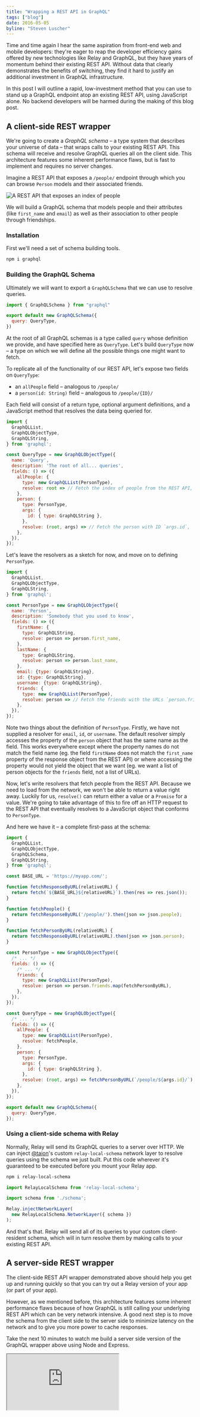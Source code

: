 ```yaml
---
title: "Wrapping a REST API in GraphQL"
tags: ["blog"]
date: 2016-05-05
byline: "Steven Luscher"
---
```


Time and time again I hear the same aspiration from front-end web and mobile developers: they're eager to reap the developer efficiency gains offered by new technologies like Relay and GraphQL, but they have years of momentum behind their existing REST API. Without data that clearly demonstrates the benefits of switching, they find it hard to justify an additional investment in GraphQL infrastructure.

In this post I will outline a rapid, low-investment method that you can use to stand up a GraphQL endpoint atop an existing REST API, using JavaScript alone. No backend developers will be harmed during the making of this blog post.

## A client-side REST wrapper

We're going to create a _GraphQL schema_ – a type system that describes your universe of data – that wraps calls to your existing REST API. This schema will receive and resolve GraphQL queries all on the client side. This architecture features some inherent performance flaws, but is fast to implement and requires no server changes.

Imagine a REST API that exposes a `/people/` endpoint through which you can browse `Person` models and their associated friends.

![A REST API that exposes an index of people][rest-api-people]

We will build a GraphQL schema that models people and their attributes (like `first_name` and `email`) as well as their association to other people through friendships.

### Installation

First we'll need a set of schema building tools.

```sh npm2yarn
npm i graphql
```

### Building the GraphQL Schema

Ultimately we will want to export a `GraphQLSchema` that we can use to resolve queries.

```js
import { GraphQLSchema } from "graphql"

export default new GraphQLSchema({
  query: QueryType,
})
```

At the root of all GraphQL schemas is a type called `query` whose definition we provide, and have specified here as `QueryType`. Let's build `QueryType` now – a type on which we will define all the possible things one might want to fetch.

To replicate all of the functionality of our REST API, let's expose two fields on `QueryType`:

- an `allPeople` field – analogous to `/people/`
- a `person(id: String)` field – analogous to `/people/{ID}/`

Each field will consist of a return type, optional argument definitions, and a JavaScript method that resolves the data being queried for.

```js
import {
  GraphQLList,
  GraphQLObjectType,
  GraphQLString,
} from 'graphql';

const QueryType = new GraphQLObjectType({
  name: 'Query',
  description: 'The root of all... queries',
  fields: () => ({
    allPeople: {
      type: new GraphQLList(PersonType),
      resolve: root => // Fetch the index of people from the REST API,
    },
    person: {
      type: PersonType,
      args: {
        id: { type: GraphQLString },
      },
      resolve: (root, args) => // Fetch the person with ID `args.id`,
    },
  }),
});
```

Let's leave the resolvers as a sketch for now, and move on to defining `PersonType`.

```js
import {
  GraphQLList,
  GraphQLObjectType,
  GraphQLString,
} from 'graphql';

const PersonType = new GraphQLObjectType({
  name: 'Person',
  description: 'Somebody that you used to know',
  fields: () => ({
    firstName: {
      type: GraphQLString,
      resolve: person => person.first_name,
    },
    lastName: {
      type: GraphQLString,
      resolve: person => person.last_name,
    },
    email: {type: GraphQLString},
    id: {type: GraphQLString},
    username: {type: GraphQLString},
    friends: {
      type: new GraphQLList(PersonType),
      resolve: person => // Fetch the friends with the URLs `person.friends`,
    },
  }),
});
```

Note two things about the definition of `PersonType`. Firstly, we have not supplied a resolver for `email`, `id`, or `username`. The default resolver simply accesses the property of the `person` object that has the same name as the field. This works everywhere except where the property names do not match the field name (eg. the field `firstName` does not match the `first_name` property of the response object from the REST API) or where accessing the property would not yield the object that we want (eg. we want a list of person objects for the `friends` field, not a list of URLs).

Now, let's write resolvers that fetch people from the REST API. Because we need to load from the network, we won't be able to return a value right away. Luckily for us, `resolve()` can return either a value or a `Promise` for a value. We're going to take advantage of this to fire off an HTTP request to the REST API that eventually resolves to a JavaScript object that conforms to `PersonType`.

And here we have it – a complete first-pass at the schema:

```js {28,38,45}
import {
  GraphQLList,
  GraphQLObjectType,
  GraphQLSchema,
  GraphQLString,
} from 'graphql';

const BASE_URL = 'https://myapp.com/';

function fetchResponseByURL(relativeURL) {
  return fetch(`${BASE_URL}${relativeURL}`).then(res => res.json());
}

function fetchPeople() {
  return fetchResponseByURL('/people/').then(json => json.people);
}

function fetchPersonByURL(relativeURL) {
  return fetchResponseByURL(relativeURL).then(json => json.person);
}

const PersonType = new GraphQLObjectType({
  /* ... */
  fields: () => ({
    /* ... */
    friends: {
      type: new GraphQLList(PersonType),
      resolve: person => person.friends.map(fetchPersonByURL),
    },
  }),
});

const QueryType = new GraphQLObjectType({
  /* ... */
  fields: () => ({
    allPeople: {
      type: new GraphQLList(PersonType),
      resolve: fetchPeople,
    },
    person: {
      type: PersonType,
      args: {
        id: { type: GraphQLString },
      },
      resolve: (root, args) => fetchPersonByURL(`/people/${args.id}/`),
    },
  }),
});

export default new GraphQLSchema({
  query: QueryType,
});
```

### Using a client-side schema with Relay

Normally, Relay will send its GraphQL queries to a server over HTTP. We can inject [@taion](https://github.com/taion/)'s custom `relay-local-schema` network layer to resolve queries using the schema we just built. Put this code wherever it's guaranteed to be executed before you mount your Relay app.

```sh npm2yarn
npm i relay-local-schema
```

```js
import RelayLocalSchema from 'relay-local-schema';

import schema from './schema';

Relay.injectNetworkLayer(
  new RelayLocalSchema.NetworkLayer({ schema })
);
```

And that's that. Relay will send all of its queries to your custom client-resident schema, which will in turn resolve them by making calls to your existing REST API.

## A server-side REST wrapper

The client-side REST API wrapper demonstrated above should help you get up and running quickly so that you can try out a Relay version of your app (or part of your app).

However, as we mentioned before, this architecture features some inherent performance flaws because of how GraphQL is still calling your underlying REST API which can be very network intensive. A good next step is to move the schema from the client side to the server side to minimize latency on the network and to give you more power to cache responses.

Take the next 10 minutes to watch me build a server side version of the GraphQL wrapper above using Node and Express.

<iframe className="aspect-video w-full"
  src="https://youtube.com/embed/UBGzsb2UkeY?autoplay=0&origin=http://graphql.org&start=900" />

## Bonus round: A truly Relay compliant schema

The schema we developed above will work for Relay up until a certain point – the point at which you ask Relay to refetch data for records you've already downloaded. Relay's refetching subsystem relies on your GraphQL schema exposing a special field that can fetch any entity in your data universe by GUID. We call this the _node interface_.

To expose a node interface requires that you do two things: offer a `node(id: String!)` field at the root of the query, and switch all of your ids over to GUIDs (globally-unique ids).

The `graphql-relay` package contains some helper functions to make this easy to do.

```sh npm2yarn
npm i graphql-relay
```

#### Global ids

First, let's change the `id` field of `PersonType` into a GUID. To do this, we'll use the `globalIdField` helper from `graphql-relay`.

```js
import { globalIdField } from "graphql-relay"

const PersonType = new GraphQLObjectType({
  name: "Person",
  description: "Somebody that you used to know",
  fields: () => ({
    id: globalIdField("Person")
    /* ... */
  })
})
```

Behind the scenes `globalIdField` returns a field definition that resolves `id` to a `GraphQLString` by hashing together the typename `'Person'` and the id returned by the REST API. We can later use `fromGlobalId` to convert the result of this field back into `'Person'` and the REST API's id.

#### The node field

Another set of helpers from `graphql-relay` will give us a hand developing the node field. Your job is to supply the helper two functions:

- One function that can resolve an object given a GUID.
- One function that can resolve a typename given an object.

```js
import { fromGlobalId, nodeDefinitions } from "graphql-relay"

const { nodeInterface, nodeField } = nodeDefinitions(
  globalId => {
    const { type, id } = fromGlobalId(globalId)
    if (type === "Person") {
      return fetchPersonByURL(`/people/${id}/`)
    }
  },
  object => {
    if (object.hasOwnProperty("username")) {
      return "Person"
    }
  }
)
```

The object-to-typename resolver above is no marvel of engineering, but you get the idea.

Next, we simply need to add the `nodeInterface` and the `nodeField` to our schema. A complete example follows:

```js {27-39,54,61,72}
import {
  GraphQLList,
  GraphQLObjectType,
  GraphQLSchema,
  GraphQLString,
} from 'graphql';
import {
  fromGlobalId,
  globalIdField,
  nodeDefinitions,
} from 'graphql-relay';

const BASE_URL = 'https://myapp.com/';

function fetchResponseByURL(relativeURL) {
  return fetch(`${BASE_URL}${relativeURL}`).then(res => res.json());
}

function fetchPeople() {
  return fetchResponseByURL('/people/').then(json => json.people);
}

function fetchPersonByURL(relativeURL) {
  return fetchResponseByURL(relativeURL).then(json => json.person);
}

const { nodeInterface, nodeField } = nodeDefinitions(
  globalId => {
    const { type, id } = fromGlobalId(globalId);
    if (type === 'Person') {
      return fetchPersonByURL(`/people/${id}/`);
    }
  },
  object => {
    if (object.hasOwnProperty('username')) {
      return 'Person';
    }
  },
);

const PersonType = new GraphQLObjectType({
  name: 'Person',
  description: 'Somebody that you used to know',
  fields: () => ({
    firstName: {
      type: GraphQLString,
      resolve: person => person.first_name,
    },
    lastName: {
      type: GraphQLString,
      resolve: person => person.last_name,
    },
    email: {type: GraphQLString},
    id: globalIdField('Person'),
    username: {type: GraphQLString},
    friends: {
      type: new GraphQLList(PersonType),
      resolve: person => person.friends.map(fetchPersonByURL),
    },
  }),
  interfaces: [ nodeInterface ],
});

const QueryType = new GraphQLObjectType({
  name: 'Query',
  description: 'The root of all... queries',
  fields: () => ({
    allPeople: {
      type: new GraphQLList(PersonType),
      resolve: fetchPeople,
    },
    node: nodeField,
    person: {
      type: PersonType,
      args: {
        id: { type: GraphQLString },
      },
      resolve: (root, args) => fetchPersonByURL(`/people/${args.id}/`),
    }
  })
});

export default new GraphQLSchema({
  query: QueryType
});
```

## Taming pathological queries

Consider the following friends-of-friends-of-friends query:

```graphql
query {
  person(id: "1") {
    firstName
    friends {
      firstName
      friends {
        firstName
        friends {
          firstName
        }
      }
    }
  }
}
```

The schema we created above will generate multiple round trips to the REST API for the same data.

![Duplicate queries to the REST API][pathological-query]

This is obviously something we would like to avoid! At the very least, we need a way to cache the result of these requests.

We created a library called DataLoader to help tame these sorts of queries.

```sh npm2yarn
npm i dataloader
```

As a special note, make sure that your runtime offers native or polyfilled versions of `Promise` and `Map`. Read more [at the DataLoader site](https://github.com/facebook/dataloader#getting-started).

#### Creating a data loader

To create a `DataLoader` you supply a method that can resolve a list of objects given a list of keys. In our example, the keys are URLs at which we access our REST API.

```js
const personLoader = new DataLoader(urls =>
  Promise.all(urls.map(fetchPersonByURL))
)
```

If this data loader sees a key more than once in its lifetime, it will return a memoized (cached) version of the response.

#### Loading data

We can make use of the `load()` and `loadMany()` methods on `personLoader` to load URLs without fear of hitting the REST API more than once per URL. A complete example follows:

```js {36,63,83}
import DataLoader from 'dataloader';
import {
  GraphQLList,
  GraphQLObjectType,
  GraphQLSchema,
  GraphQLString,
} from 'graphql';
import {
  fromGlobalId,
  globalIdField,
  nodeDefinitions,
} from 'graphql-relay';

const BASE_URL = 'https://myapp.com/';

function fetchResponseByURL(relativeURL) {
  return fetch(`${BASE_URL}${relativeURL}`).then(res => res.json());
}

function fetchPeople() {
  return fetchResponseByURL('/people/').then(json => json.people);
}

function fetchPersonByURL(relativeURL) {
  return fetchResponseByURL(relativeURL).then(json => json.person);
}

const personLoader = new DataLoader(
  urls => Promise.all(urls.map(fetchPersonByURL))
);

const { nodeInterface, nodeField } = nodeDefinitions(
  globalId => {
    const {type, id} = fromGlobalId(globalId);
    if (type === 'Person') {
      return personLoader.load(`/people/${id}/`);
    }
  },
  object => {
    if (object.hasOwnProperty('username')) {
      return 'Person';
    }
  },
);

const PersonType = new GraphQLObjectType({
  name: 'Person',
  description: 'Somebody that you used to know',
  fields: () => ({
    firstName: {
      type: GraphQLString,
      resolve: person => person.first_name
    },
    lastName: {
      type: GraphQLString,
      resolve: person => person.last_name
    },
    email: {type: GraphQLString},
    id: globalIdField('Person'),
    username: {type: GraphQLString},
    friends: {
      type: new GraphQLList(PersonType),
      resolve: person => personLoader.loadMany(person.friends)
    }
  }),
  interfaces: [nodeInterface]
});

const QueryType = new GraphQLObjectType({
  name: 'Query',
  description: 'The root of all... queries',
  fields: () => ({
    allPeople: {
      type: new GraphQLList(PersonType),
      resolve: fetchPeople
    },
    node: nodeField,
    person: {
      type: PersonType,
      args: {
        id: { type: GraphQLString }
      },
      resolve: (root, args) => personLoader.load(`/people/${args.id}/`)
    }
  })
});

export default new GraphQLSchema({
  query: QueryType
});
```

Now, our pathological query produces the following nicely de-duped set of requests to the REST API:

![De-duped queries to the REST API][dataloader-query]

### Query planning and beyond

Consider that your REST API might already offer configuration offers that let you eagerly load associations. Maybe to load a person and all of their direct friends you might hit the URL `/people/1/?include_friends`. To take advantage of this in your GraphQL schema you will need the ability to develop a resolution plan based on the structure of the query itself (eg. whether the `friends` field is part of the query or not).

For those interested in the current thinking around advanced resolution strategies, keep an eye on [pull request #304](https://github.com/graphql/graphql-js/pull/304).

## Thanks for reading

I hope that this demonstration has torn down some of the barriers between you and a functional GraphQL endpoint, and has inspired you to experiment with GraphQL and Relay on an existing project.

[rest-api-people]: /img/blog/20160502-rest-api-graphql-wrapper/rest-api-people.png "A REST API that exposes an index of people"
[pathological-query]: /img/blog/20160502-rest-api-graphql-wrapper/pathological-query.png "Duplicate queries to the REST API"
[dataloader-query]: /img/blog/20160502-rest-api-graphql-wrapper/dataloader-query.png "De-duped queries to the REST API"
